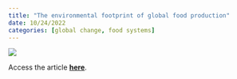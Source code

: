 ```yaml
---
title: "The environmental footprint of global food production"
date: 10/24/2022
categories: [global change, food systems]
---
```


![](halpern-et-al-2022.png)

Access the article [**here**](https://doi.org/10.1038/s41893-022-00965-x).

